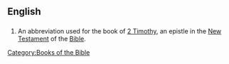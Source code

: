 ==English==
==={{abbreviation}}===
{{infl|en|abbreviation}}
# {{biblical}} An abbreviation used for the book of [[2 Timothy]], an epistle in the [[New Testament]] of the [[Bible]].

[[Category:Books of the Bible]]